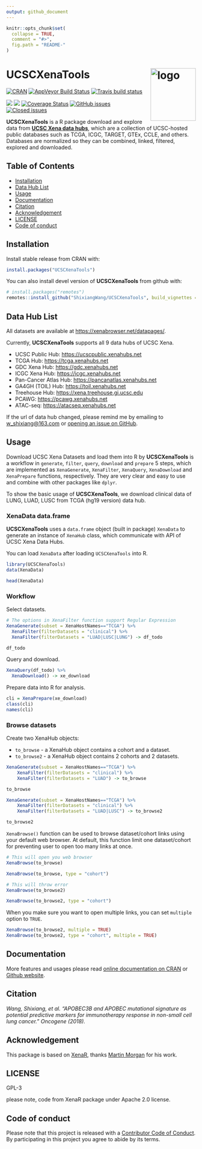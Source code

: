 ```yaml
---
output: github_document
---
```


<!-- README.md is generated from README.Rmd. Please edit that file -->

```r
knitr::opts_chunk$set(
  collapse = TRUE,
  comment = "#>",
  fig.path = "README-"
)
```

# UCSCXenaTools <img src='man/figures/logo.png' align="right" height="140" width="120" alt="logo"/>

<!-- badges: start -->
[![CRAN](http://www.r-pkg.org/badges/version-last-release/UCSCXenaTools)](https://cran.r-project.org/package=UCSCXenaTools) [![AppVeyor Build Status](https://ci.appveyor.com/api/projects/status/github/ShixiangWang/UCSCXenaTools?branch=master&svg=true)](https://ci.appveyor.com/project/ShixiangWang/UCSCXenaTools) [![Travis build status](https://travis-ci.org/ShixiangWang/UCSCXenaTools.svg?branch=master)](https://travis-ci.org/ShixiangWang/UCSCXenaTools)

![](http://cranlogs.r-pkg.org/badges/UCSCXenaTools) ![](http://cranlogs.r-pkg.org/badges/grand-total/UCSCXenaTools) [![Coverage Status](https://img.shields.io/codecov/c/github/ShixiangWang/UCSCXenaTools/master.svg)](https://codecov.io/github/ShixiangWang/UCSCXenaTools?branch=master) [![GitHub issues](https://img.shields.io/github/issues/ShixiangWang/UCSCXenaTools.svg)](https://github.com/ShixiangWang/UCSCXenaTools/issues?utf8=%E2%9C%93&q=is%3Aissue+is%3Aopen+) [![Closed issues](https://img.shields.io/github/issues-closed/ShixiangWang/UCSCXenaTools.svg)](https://github.com/ShixiangWang/UCSCXenaTools/issues?q=is%3Aissue+is%3Aclosed)
<!-- badges: end -->

**UCSCXenaTools** is a R package download and explore data from [**UCSC Xena data hubs**](https://xenabrowser.net/datapages/), which are a collection of UCSC-hosted public databases such as TCGA, ICGC, TARGET, GTEx, CCLE, and others. Databases are normalized so they can be combined, linked, filtered, explored and downloaded.

## Table of Contents

* [Installation](#installation)
* [Data Hub List](#data-hub-list)
* [Usage](#usage)
* [Documentation](#documentation)
* [Citation](#citation)
* [Acknowledgement](#acknowledgement)
* [LICENSE](#license)
* [Code of conduct](#code-of-conduct)

## Installation

Install stable release from CRAN with:

```r
install.packages("UCSCXenaTools")
```

You can also install devel version of **UCSCXenaTools** from github with:

```r
# install.packages("remotes")
remotes::install_github("ShixiangWang/UCSCXenaTools", build_vignettes = TRUE)
```

## Data Hub List

All datasets are available at <https://xenabrowser.net/datapages/>.

Currently, **UCSCXenaTools** supports all 9 data hubs of UCSC Xena.

* UCSC Public Hub: <https://ucscpublic.xenahubs.net>
* TCGA Hub: <https://tcga.xenahubs.net>
* GDC Xena Hub: <https://gdc.xenahubs.net>
* ICGC Xena Hub: <https://icgc.xenahubs.net>
* Pan-Cancer Atlas Hub: <https://pancanatlas.xenahubs.net>
* GA4GH (TOIL) Hub: <https://toil.xenahubs.net>
* Treehouse Hub: <https://xena.treehouse.gi.ucsc.edu>
* PCAWG: <https://pcawg.xenahubs.net>
* ATAC-seq: <https://atacseq.xenahubs.net>

If the url of data hub changed, please remind me by emailing to <w_shixiang@163.com> or [opening an issue on GitHub](https://github.com/ShixiangWang/UCSCXenaTools/issues).

## Usage

Download UCSC Xena Datasets and load them into R by **UCSCXenaTools** is a workflow in `generate`, `filter`, `query`, `download` and `prepare` 5 steps, which are implemented as `XenaGenerate`, `XenaFilter`, `XenaQuery`, `XenaDownload` and `XenaPrepare` functions, respectively. They are very clear and easy to use and combine with other packages like `dplyr`.

To show the basic usage of **UCSCXenaTools**, we download clinical data of LUNG, LUAD, LUSC from TCGA (hg19 version) data hub.

### XenaData data.frame

**UCSCXenaTools** uses a `data.frame` object (built in package) `XenaData` to generate an instance of `XenaHub` class, which communicate with API of UCSC Xena Data Hubs.

You can load `XenaData` after loading `UCSCXenaTools` into R.

```r
library(UCSCXenaTools)
data(XenaData)

head(XenaData)
```

### Workflow

Select datasets.

```r
# The options in XenaFilter function support Regular Expression
XenaGenerate(subset = XenaHostNames=="TCGA") %>% 
  XenaFilter(filterDatasets = "clinical") %>% 
  XenaFilter(filterDatasets = "LUAD|LUSC|LUNG") -> df_todo

df_todo
```

Query and download.

```r
XenaQuery(df_todo) %>%
  XenaDownload() -> xe_download
```

Prepare data into R for analysis.

```r
cli = XenaPrepare(xe_download)
class(cli)
names(cli)
```


### Browse datasets

Create two XenaHub objects:

* `to_browse` - a XenaHub object contains a cohort and a dataset.
* `to_browse2` - a XenaHub object contains 2 cohorts and 2 datasets.

```r
XenaGenerate(subset = XenaHostNames=="TCGA") %>%
    XenaFilter(filterDatasets = "clinical") %>%
    XenaFilter(filterDatasets = "LUAD") -> to_browse

to_browse

XenaGenerate(subset = XenaHostNames=="TCGA") %>%
    XenaFilter(filterDatasets = "clinical") %>%
    XenaFilter(filterDatasets = "LUAD|LUSC") -> to_browse2

to_browse2
```

`XenaBrowse()` function can be used to browse dataset/cohort links using your default web browser.
At default, this function limit one dataset/cohort for preventing user to open too many links at once. 

```r
# This will open you web browser
XenaBrowse(to_browse)

XenaBrowse(to_browse, type = "cohort")
```

```r
# This will throw error
XenaBrowse(to_browse2)

XenaBrowse(to_browse2, type = "cohort")
```

When you make sure you want to open multiple links, you can set `multiple` option to `TRUE`.

```r
XenaBrowse(to_browse2, multiple = TRUE)
XenaBrowse(to_browse2, type = "cohort", multiple = TRUE)
```

## Documentation

More features and usages please read [online documentation on CRAN](https://cran.r-project.org/web/packages/UCSCXenaTools/vignettes/USCSXenaTools.html) or [Github website](https://shixiangwang.github.io/UCSCXenaTools/).

## Citation

*Wang, Shixiang, et al. "APOBEC3B and APOBEC mutational signature as potential predictive markers for immunotherapy response in non-small cell lung cancer." Oncogene (2018).*

## Acknowledgement

This package is based on [XenaR](https://github.com/mtmorgan/XenaR), thanks [Martin Morgan](https://github.com/mtmorgan) for his work.

## LICENSE

GPL-3

please note, code from XenaR package under Apache 2.0 license.

## Code of conduct

Please note that this project is released with a [Contributor Code of
Conduct](CODE_OF_CONDUCT.md). By participating in this project you agree
to abide by its terms.
